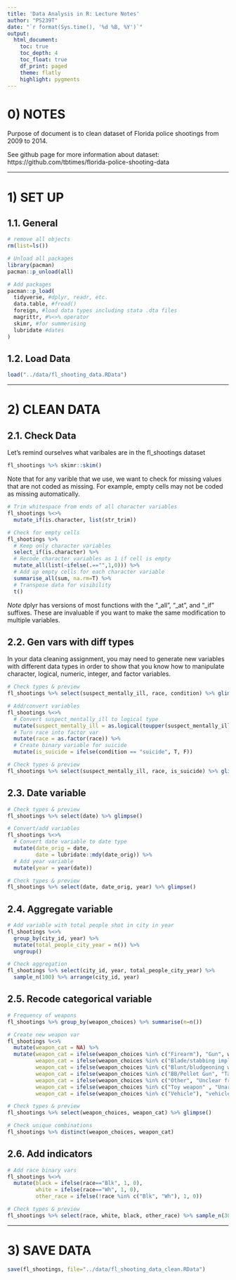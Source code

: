 ```yaml
---
title: 'Data Analysis in R: Lecture Notes'
author: "PS239T"
date: "`r format(Sys.time(), '%d %B, %Y')`"
output:
  html_document:
    toc: true
    toc_depth: 4
    toc_float: true
    df_print: paged
    theme: flatly
    highlight: pygments
---
```


# 0) NOTES

Purpose of document is to clean dataset of Florida police shootings from 2009 to 2014. 

See github page for more information about dataset: https://github.com/tbtimes/florida-police-shooting-data



**********************************************************

# 1) SET UP 

## 1.1. General 

```r
# remove all objects
rm(list=ls())

# Unload all packages 
library(pacman)
pacman::p_unload(all)

# Add packages 
pacman::p_load(
  tidyverse, #dplyr, readr, etc.
  data.table, #fread() 
  foreign, #load data types including stata .dta files 
  magrittr, #%<>% operator
  skimr, #for summerising
  lubridate #dates
)
```

## 1.2. Load Data 

```r
load("../data/fl_shooting_data.RData")
```

**********************************************************

# 2) CLEAN DATA

## 2.1. Check Data 

Let's remind ourselves what varibales are in the fl_shootings dataset
```r
fl_shootings %>% skimr::skim()
```

Note that for any varible that we use, we want to check for missing values that are not coded as missing. For example, empty cells may not be coded as missing automatically. 
```r
# Trim whitespace from ends of all character variables 
fl_shootings %<>%
  mutate_if(is.character, list(str_trim))

# Check for empty cells 
fl_shootings %>%
  # Keep only character variables 
  select_if(is.character) %>%
  # Recode character variables as 1 if cell is empty 
  mutate_all(list(~ifelse(.=="",1,0))) %>%
  # Add up empty cells for each character variable 
  summarise_all(sum, na.rm=T) %>%
  # Transpose data for visibility 
  t() 
```

*Note* dplyr has versions of most functions with the "_all", "_at", and "_if" suffixes. These are invaluable if you want to make the same modification to multiple variables. 

## 2.2. Gen vars with diff types 

In your data cleaning assignment, you may need to generate new variables with different data types in order to show that you know how to manipulate character, logical, numeric, integer, and factor variables. 
```r
# Check types & preview 
fl_shootings %>% select(suspect_mentally_ill, race, condition) %>% glimpse()

# Add/convert variables 
fl_shootings %<>%
  # Convert suspect_mentally_ill to logical type  
  mutate(suspect_mentally_ill = as.logical(toupper(suspect_mentally_ill))) %>%
  # Turn race into factor var
  mutate(race = as.factor(race)) %>% 
  # Create binary variable for suicide 
  mutate(is_suicide = ifelse(condition == "suicide", T, F))

# Check types & preview 
fl_shootings %>% select(suspect_mentally_ill, race, is_suicide) %>% glimpse()
```

## 2.3. Date variable 
```r
# Check types & preview 
fl_shootings %>% select(date) %>% glimpse()

# Convert/add variables 
fl_shootings %<>%
  # Convert date variable to date type
  mutate(date_orig = date,
         date = lubridate::mdy(date_orig)) %>%
  # Add year variable 
  mutate(year = year(date))

# Check types & preview 
fl_shootings %>% select(date, date_orig, year) %>% glimpse()
```

## 2.4. Aggregate variable
```r
# Add variable with total people shot in city in year 
fl_shootings %<>%
  group_by(city_id, year) %>%
  mutate(total_people_city_year = n()) %>% 
  ungroup()

# Check aggregation 
fl_shootings %>% select(city_id, year, total_people_city_year) %>% 
  sample_n(100) %>% arrange(city_id, year)
```

## 2.5. Recode categorical variable 
```r
# Frequency of weapons 
fl_shootings %>% group_by(weapon_choices) %>% summarise(n=n())

# Create new weapon var
fl_shootings %<>%
  mutate(weapon_cat = NA) %>%
  mutate(weapon_cat = ifelse(weapon_choices %in% c("Firearm"), "Gun", weapon_cat),
         weapon_cat = ifelse(weapon_choices %in% c("Blade/stabbing implement"), "blade", weapon_cat),
         weapon_cat = ifelse(weapon_choices %in% c("Blunt/bludgeoning weapon"), "blunt", weapon_cat),
         weapon_cat = ifelse(weapon_choices %in% c("BB/Pellet Gun", "Taser"), "nonlethal", weapon_cat),
         weapon_cat = ifelse(weapon_choices %in% c("Other", "Unclear from report"), "other", weapon_cat),
         weapon_cat = ifelse(weapon_choices %in% c("Toy weapon" , "Unarmed"), "unarmed", weapon_cat),
         weapon_cat = ifelse(weapon_choices %in% c("Vehicle"), "vehicle", weapon_cat))

# Check types & preview 
fl_shootings %>% select(weapon_choices, weapon_cat) %>% glimpse()

# Check unique combinations 
fl_shootings %>% distinct(weapon_choices, weapon_cat)
```

## 2.6. Add indicators 
```r
# Add race binary vars 
fl_shootings %<>% 
  mutate(black = ifelse(race=="Blk", 1, 0),
         white = ifelse(race=="Wh", 1, 0),
         other_race = ifelse(!race %in% c("Blk", "Wh"), 1, 0))

# Check types & preview 
fl_shootings %>% select(race, white, black, other_race) %>% sample_n(30)
```


**********************************************************

# 3) SAVE DATA
```r
save(fl_shootings, file="../data/fl_shooting_data_clean.RData")
```





